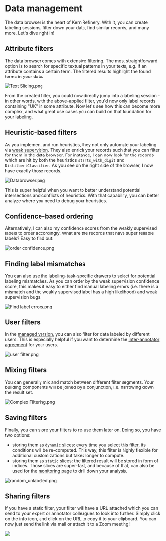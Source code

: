 # Data management

The data browser is the heart of Kern Refinery. With it, you can create labeling sessions, filter down your data, find similar records, and many more. Let's dive right in!

## Attribute filters

The data browser comes with extensive filtering. The most straightforward option is to search for specific textual patterns in your texts, e.g. if an attribute contains a certain term. The filtered results highlight the found terms in your data.

![](https://files.readme.io/c113a94-Text_Slicing.png 'Text Slicing.png')

From the created filter, you could now directly jump into a labeling session - in other words, with the above-applied filter, you'd now only label records containing "UK" in some attribute. Now let's see how this can become more complex, and what great use cases you can build on that foundation for your labeling.

## Heuristic-based filters

As you implement and run heuristics, they not only automate your labeling via [weak supervision](doc:weak-supervision). They also enrich your records such that you can filter for them in the data browser. For instance, I can now look for the records which are hit by both the heuristics `starts_with_digit` and `DistilbertClassifier`. As you see on the right side of the browser, I now have exactly those records.

![](https://files.readme.io/c0d88ee-Databrowser.png 'Databrowser.png')

This is super helpful when you want to better understand potential intersections and conflicts of heuristics. With that capability, you can better analyze where you need to debug your heuristics.

## Confidence-based ordering

Alternatively, I can also my confidence scores from the weakly supervised labels to order accordingly. What are the records that have super reliable labels? Easy to find out:

![](https://files.readme.io/c801553-order_confidence.png 'order confidence.png')

## Finding label mismatches

You can also use the labeling-task-specific drawers to select for potential labeling mismatches. As you can order by the weak supervision confidence score, this makes it easy to either find manual labeling errors (i.e. there is a mismatch and the weakly supervised label has a high likelihood) and weak supervision bugs.

![](https://files.readme.io/6fbac10-Find_label_errors.png 'Find label errors.png')

## User filters

In the [managed version](doc:saas-application), you can also filter for data labeled by different users. This is especially helpful if you want to determine the [inter-annotator agreement](doc:monitoring) for your users.

![](https://files.readme.io/4bb12f7-user_filter.png 'user filter.png')

## Mixing filters

You can generally mix and match between different filter segments. Your building components will be joined by a conjunction, i.e. narrowing down the result set.

![](https://files.readme.io/96ef295-Complex_Filtering.png 'Complex Filtering.png')

## Saving filters

Finally, you can store your filters to re-use them later on. Doing so, you have two options:

- storing them as `dynamic` slices: every time you select this filter, its conditions will be re-computed. This way, this filter is highly flexible for additional customizations but takes longer to compute.
- storing them as `static` slices: the filtered result will be stored in form of indices. Those slices are super-fast, and because of that, can also be used for the [monitoring](doc:monitoring) page to drill down your analysis.

![](https://files.readme.io/4ab0b45-random_unlabeled.png 'random_unlabeled.png')

## Sharing filters

If you have a static filter, your filter will have a URL attached which you can send to your expert or annotator colleagues to look into further. Simply click on the info icon, and click on the URL to copy it to your clipboard. You can now just send the link via mail or attach it to a Zoom meeting!

![](https://files.readme.io/51a8e03-share-slice.png)
